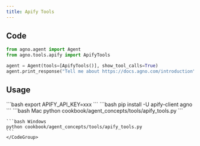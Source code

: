 ```yaml
---
title: Apify Tools
---
```


## Code

```python cookbook/agent_concepts/tools/apify_tools.py
from agno.agent import Agent
from agno.tools.apify import ApifyTools

agent = Agent(tools=[ApifyTools()], show_tool_calls=True)
agent.print_response("Tell me about https://docs.agno.com/introduction", markdown=True)
```

## Usage

<Steps>
  <Snippet file="create-venv-step.mdx" />

  <Step title="Set your API key">
    ```bash
    export APIFY_API_KEY=xxx
    ```
  </Step>

  <Step title="Install libraries">
    ```bash
    pip install -U apify-client agno
    ```
  </Step>

  <Step title="Run Agent">
    <CodeGroup>
    ```bash Mac
    python cookbook/agent_concepts/tools/apify_tools.py
    ```

    ```bash Windows
    python cookbook/agent_concepts/tools/apify_tools.py
    ```
    </CodeGroup>
  </Step>
</Steps>